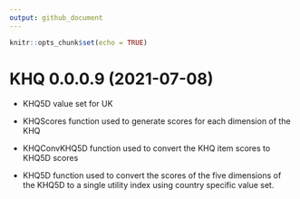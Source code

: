 ```yaml
---
output: github_document
---
```


<!-- NEWS.md is generated from NEWS.Rmd. Please edit that file -->

```r
knitr::opts_chunk$set(echo = TRUE)
```


# KHQ 0.0.0.9 (2021-07-08)

* KHQ5D value set for UK

* KHQScores function used to generate scores for each dimension of the KHQ

* KHQConvKHQ5D function used to convert the KHQ item scores to KHQ5D scores

* KHQ5D function used to convert the scores of the five dimensions of the KHQ5D 
to a single utility index using country specific value set.